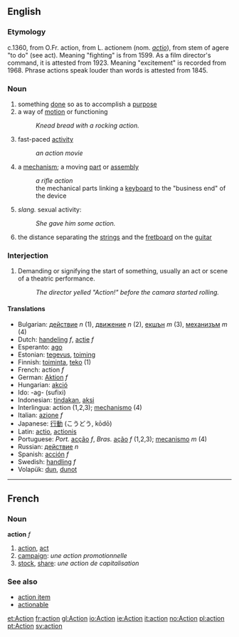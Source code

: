 ==English==
=== Etymology ===
c.1360, from O.Fr. action, from L. actionem (nom. ''[[actio]]''), from stem of agere "to do" (see act). Meaning "fighting" is from 1599. As a film director's command, it is attested from 1923. Meaning "excitement" is recorded from 1968. Phrase actions speak louder than words is attested from 1845.

===Noun===
# something [[done]] so as to accomplish a [[purpose]]
# a way of [[motion]] or functioning
#: ''Knead bread with a rocking action.''
# fast-paced [[activity]]
#: ''an action movie''
# a [[mechanism]]; a moving [[part]] or [[assembly]]
#: ''a rifle action''
#: the mechanical parts linking a [[keyboard]] to the "business end" of the device
# ''slang.'' sexual activity:
#: ''She gave him some action.''
#the distance separating the [[strin]]gs and the [[fretboard]] on the [[guitar]]

===Interjection===
# Demanding or signifying the start of something, usually an act or scene of a theatric performance.
#: ''The director yelled "Action!" before the camara started rolling.''

====Translations====
*Bulgarian: [[действие]] ''n'' (1), [[движение]] ''n'' (2), [[екшън]] ''m'' (3), [[механизъм]] ''m'' (4)
*Dutch: [[handeling]] ''f'', [[actie]] ''f''
*Esperanto: [[ago]]
*Estonian: [[tegevus]], [[toiming]]
*Finnish: [[toiminta]], [[teko]] (1)
*French: action ''f''
*German: [[Aktion]] ''f''
*Hungarian: [[akció]]
*Ido: -ag- (sufixi)
*Indonesian: [[tindak]]an, [[aksi]] 
*Interlingua: action (1,2,3); [[mechanismo]] (4)
*Italian: [[azione]] ''f'' 
*Japanese: [[行動]] (こうどう, kōdō) 
*Latin: [[actio]], [[actionis]]
*Portuguese: ''Port.'' [[acção]] ''f'', ''Bras.'' [[ação]] ''f'' (1,2,3); [[mecanismo]] ''m'' (4)
*Russian: [[действие]] ''n''
*Spanish: [[acción]] ''f'' 
*Swedish: [[handling]] ''f'' 
*Volapük: [[dun]], [[dunot]]

----

==French==
===Noun===
'''action''' ''f''

# [[action]], [[act]]
# [[campaign]]: ''une action promotionnelle''
# [[stock]], [[share]]: ''une action de capitalisation''

===See also===
*[[action item]]
*[[actionable]]

[[et:Action]]
[[fr:action]]
[[gl:Action]]
[[io:Action]]
[[ie:Action]]
[[it:action]]
[[no:Action]]
[[pl:action]]
[[pt:Action]]
[[sv:action]]